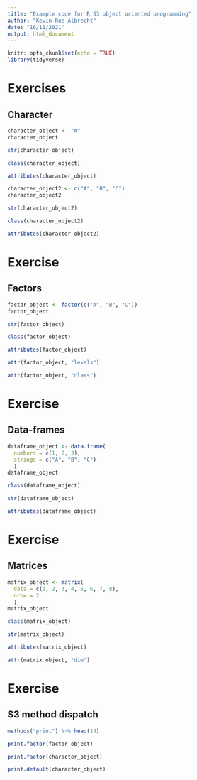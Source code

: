 ```yaml
---
title: "Example code for R S3 object oriented programming"
author: "Kevin Rue-Albrecht"
date: "16/11/2021"
output: html_document
---
```


```r
knitr::opts_chunk$set(echo = TRUE)
library(tidyverse)
```

# Exercises

## Character

```r
character_object <- "A"
character_object
```

```r
str(character_object)
```

```r
class(character_object)
```

```r
attributes(character_object)
```

```r
character_object2 <- c("A", "B", "C")
character_object2
```

```r
str(character_object2)
```

```r
class(character_object2)
```

```r
attributes(character_object2)
```

# Exercise

## Factors

```r
factor_object <- factor(c("A", "B", "C"))
factor_object
```

```r
str(factor_object)
```

```r
class(factor_object)
```

```r
attributes(factor_object)
```

```r
attr(factor_object, "levels")
```

```r
attr(factor_object, "class")
```

# Exercise

## Data-frames

```r
dataframe_object <- data.frame(
  numbers = c(1, 2, 3),
  strings = c("A", "B", "C")
  )
dataframe_object
```

```r
class(dataframe_object)
```

```r
str(dataframe_object)
```

```r
attributes(dataframe_object)
```

# Exercise

## Matrices

```r
matrix_object <- matrix(
  data = c(1, 2, 3, 4, 5, 6, 7, 8),
  nrow = 2
  )
matrix_object
```

```r
class(matrix_object)
```

```r
str(matrix_object)
```

```r
attributes(matrix_object)
```

```r
attr(matrix_object, "dim")
```

# Exercise

## S3 method dispatch

```r
methods("print") %>% head(14)
```

```r
print.factor(factor_object)
```

```r
print.factor(character_object)
```

```r
print.default(character_object)
```

